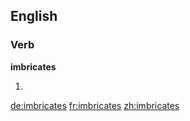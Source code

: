 ==English==

===Verb===
'''imbricates'''

# {{third-person singular of|imbricate}}

[[de:imbricates]]
[[fr:imbricates]]
[[zh:imbricates]]